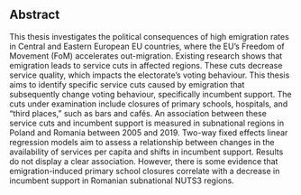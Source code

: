 ## Abstract

This thesis investigates the political consequences of high emigration rates in Central and Eastern European EU countries, where the EU’s Freedom of Movement (FoM) accelerates out-migration. Existing research shows that emigration leads to service cuts in affected regions. These cuts decrease service quality, which impacts the electorate’s voting behaviour. This thesis aims to identify specific service cuts caused by emigration that subsequently change voting behaviour, specifically incumbent support. The cuts under examination include closures of primary schools, hospitals, and "third places," such as bars and cafés. An association between these service cuts and incumbent support is measured in subnational regions in Poland and Romania between 2005 and 2019. Two-way fixed effects linear regression models aim to assess a relationship between changes in the availability of services per capita and shifts in incumbent support. Results do not display a clear association. However, there is some evidence that emigration-induced primary school closures correlate with a decrease in incumbent support in Romanian subnational NUTS3 regions.
